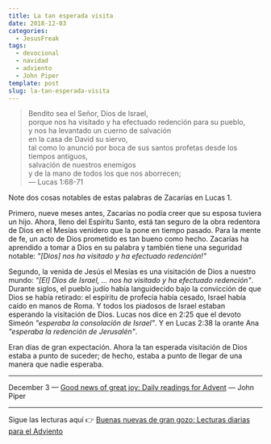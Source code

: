 ```yaml
---
title: La tan esperada visita
date: 2018-12-03
categories:
  - JesusFreak
tags:
  - devocional
  - navidad
  - adviento
  - John Piper
template: post
slug: la-tan-esperada-visita
---
```


> Bendito sea el Señor, Dios de Israel, <br />
> porque nos ha visitado y ha efectuado redención para su pueblo,<br />
> y nos ha levantado un cuerno de salvación<br />
> en la casa de David su siervo,<br />
> tal como lo anunció por boca de sus santos profetas desde los tiempos antiguos,<br />
> salvación de nuestros enemigos<br />
> y de la mano de todos los que nos aborrecen;<br />
> — Lucas 1:68-71

Note dos cosas notables de estas palabras de Zacarías en Lucas 1.

Primero, nueve meses antes, Zacarías no podía creer que su esposa tuviera un hijo. Ahora, lleno del Espíritu Santo, está tan seguro de la obra redentora de Dios en el Mesías venidero que la pone en tiempo pasado. Para la mente de fe, un acto de Dios prometido es tan bueno como hecho. Zacarías ha aprendido a tomar a Dios en su palabra y también tiene una seguridad notable: _"[Dios] nos ha visitado y ha efectuado redención!"_

Segundo, la venida de Jesús el Mesías es una visitación de Dios a nuestro mundo: _"[El] Dios de Israel, ... nos ha visitado y ha efectuado redención"_. Durante siglos, el pueblo judío había languidecido bajo la convicción de que Dios se había retirado: el espíritu de profecía había cesado, Israel había caído en manos de Roma. Y todos los piadosos de Israel estaban esperando la visitación de Dios. Lucas nos dice en 2:25 que el devoto Simeón _"esperaba la consolación de Israel"_. Y en Lucas 2:38 la orante Ana _"esperaba la redención de Jerusalén"_.

Eran días de gran expectación. Ahora la tan esperada visitación de Dios estaba a punto de suceder; de hecho, estaba a punto de llegar de una manera que nadie esperaba.

---

December 3 — [Good news of great joy: Daily readings for Advent](https://www.desiringgod.org/books/good-news-of-great-joy) — John Piper

---

Sigue las lecturas aquí 👉 [Buenas nuevas de gran gozo: Lecturas diarias para el Adviento](/blog/buenas-nuevas-de-gran-gozo-lecturas-diarias-para-adviento)
